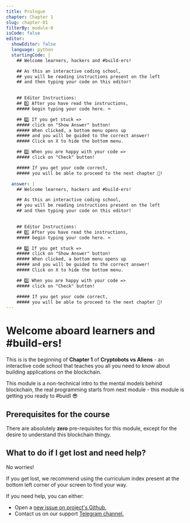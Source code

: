 ```yaml
---
title: Prologue
chapter: Chapter 1
slug: chapter-01
filterBy: module-0
isCode: false
editor:
  showEditor: false
  language: python
  startingCode: |
    ## Welcome learners, hackers and #build-ers!

    ## As this an interactive coding school, 
    ## you will be reading instructions present on the left
    ## and then typing your code on this editor!
    

    ## Editor Instructions:
    ## 1️⃣ After you have read the instructions, 
    ##### begin typing your code here. ⌨️

    ## 2️⃣ If you get stuck => 
    ##### click on "Show Answer" button! 
    ##### When clicked, a bottom menu opens up 
    ##### and you will be guided to the correct answer!
    ##### Click on X to hide the bottom menu. 

    ## 3️⃣ When you are happy with your code => 
    ##### click on "Check" button!

    ##### If you get your code correct, 
    ##### you will be able to proceed to the next chapter 🙏!

  answer: |
    ## Welcome learners, hackers and #build-ers!

    ## As this an interactive coding school, 
    ## you will be reading instructions present on the left
    ## and then typing your code on this editor!
    

    ## Editor Instructions:
    ## 1️⃣ After you have read the instructions, 
    ##### begin typing your code here. ⌨️

    ## 2️⃣ If you get stuck => 
    ##### click on "Show Answer" button! 
    ##### When clicked, a bottom menu opens up 
    ##### and you will be guided to the correct answer!
    ##### Click on X to hide the bottom menu. 

    ## 3️⃣ When you are happy with your code => 
    ##### click on "Check" button!

    ##### If you get your code correct, 
    ##### you will be able to proceed to the next chapter 🙏!
---
```




# Welcome aboard **learners** and **#build-ers**! 

This is is the beginning of **Chapter 1** of **Cryptobots vs Aliens** - an interactive code school that teaches you all you need to know about building applications on the blockchain.

This module is a non-technical intro to the mental models behind blockchain, the real programming starts from next module - this module is getting you ready to #buidl 😎


## Prerequisites for the course 
There are absolutely **zero** pre-requisites for this module, except for the desire to understand this blockchain thingy. 


## What to do if I get lost and need help?
No worries! 

If you get lost, we recommend using the curriculum index present at the bottom left corner of your screen to find your way. 


If you need help, you can either:

- Open a [new issue on project's Github.](https://github.com/buidl-labs/crypto-code-school-inside-tezos/issues/new/choose)
- Contact us on our support [Telegram channel.](https://t.me/joinchat/Q4N7fRQPfT1YQvNL1G3xOw)
